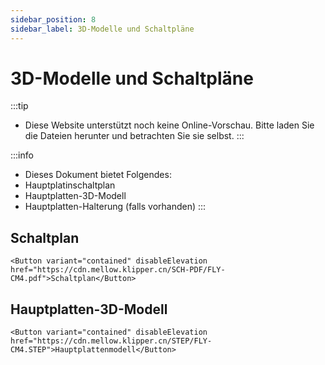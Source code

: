 ```yaml
---
sidebar_position: 8
sidebar_label: 3D-Modelle und Schaltpläne
---
```




# 3D-Modelle und Schaltpläne


:::tip
* Diese Website unterstützt noch keine Online-Vorschau. Bitte laden Sie die Dateien herunter und betrachten Sie sie selbst.
:::

:::info
* Dieses Dokument bietet Folgendes:
* Hauptplatinschaltplan
* Hauptplatten-3D-Modell
* Hauptplatten-Halterung (falls vorhanden)
:::

## Schaltplan

    <Button variant="contained" disableElevation href="https://cdn.mellow.klipper.cn/SCH-PDF/FLY-CM4.pdf">Schaltplan</Button>


## Hauptplatten-3D-Modell

    <Button variant="contained" disableElevation href="https://cdn.mellow.klipper.cn/STEP/FLY-CM4.STEP">Hauptplattenmodell</Button>